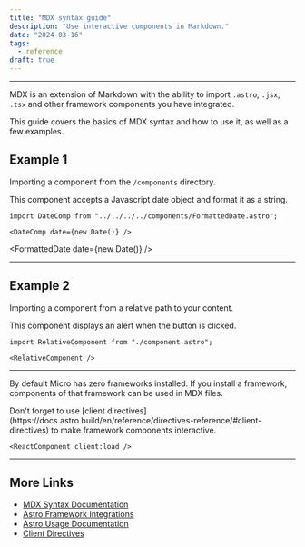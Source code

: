 ```yaml
---
title: "MDX syntax guide"
description: "Use interactive components in Markdown."
date: "2024-03-16"
tags:
  - reference
draft: true
---
```



---

MDX is an extension of Markdown with the ability to import `.astro`,
`.jsx`, `.tsx` and other framework components you have integrated.

This guide covers the basics of MDX syntax and how to use it, as well as a few examples.

## Example 1

Importing a component from the `/components` directory.

This component accepts a Javascript date object and format it as a string.

```astro
import DateComp from "../../../../components/FormattedDate.astro";

<DateComp date={new Date()} />
```


<FormattedDate date={new Date()} />

---

## Example 2

Importing a component from a relative path to your content.

This component displays an alert when the button is clicked.

```astro
import RelativeComponent from "./component.astro";

<RelativeComponent />
```


<RelativeComponent />

---

By default Micro has zero frameworks installed. If you install a framework, components of that framework can be used in MDX files.

<Callout>
  Don't forget to use [client
  directives](https://docs.astro.build/en/reference/directives-reference/#client-directives)
  to make framework components interactive.
</Callout>

```astro
<ReactComponent client:load />
```

---

## More Links

- [MDX Syntax Documentation](https://mdxjs.com/docs/what-is-mdx)
- [Astro Framework Integrations](https://docs.astro.build/en/guides/integrations-guide)
- [Astro Usage Documentation](https://docs.astro.build/en/guides/markdown-content/#markdown-and-mdx-pages)
- [Client Directives](https://docs.astro.build/en/reference/directives-reference/#client-directives)
